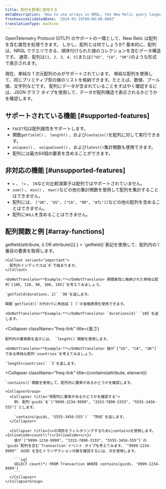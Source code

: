 ```yaml
---
title: 配列を整理に使用する
metaDescription: 'How to use arrays in NRQL, the New Relic query language'
freshnessValidatedDate: '2024-03-19T00:00:00.000Z'
translationType: machine
---
```


OpenTelemetry Protocol (OTLP) のサポートの一環として、New Relic は配列を含む属性を処理できます。 しかし、配列とは何でしょうか? 基本的に、配列は、NRQL でクエリできる、順序付けられた値のコレクションを含むデータ構造です。 通常、配列は`[1, 2, 3, 4, 5]`または`["US", "CA", "UK"]`のような形式で表示されます。

現在、単純な 1 次元配列のみがサポートされています。 単純な配列を使用して、同じプリミティブ型の値のリストを格納できます。たとえば、数値、ブール値、文字列などです。 配列にデータが含まれていることをすばやく確認するには、JSON グラフ タイプを使用して、データが配列構造で表示されるかどうかを確認します。

## サポートされている機能 [#supported-features]

* `FACET`句は配列属性をサポートします。
* 関数`getfield()` 、 `length()` 、および`contains()`を配列に対して実行できます。
* `uniques()` 、 `uniqueCount()` 、および`latest()`集計関数も使用できます。
* 配列には最大64個の要素を含めることができます。

## 非対応の機能 [#unsupported-features]

* `=` 、 `!=` 、 `IN`などの比較演算子は配列ではサポートされていません。
* `sum()` 、 `min()` 、 `max()`などの他の集計関数を使用して配列を集計することはできません。
* 配列には、 `["UK", "US", ["CA", "OR", "ATL"]]`などの他の配列を含めることはできません。
* 配列に`NULL`を含めることはできません。

## 配列関数と例 [#array-functions]

<CollapserGroup>
  <Collapser
    className="freq-link"
    title={<InlineCode>getfield(attribute, i) OR attribute\[i].</InlineCode>}
  >
    `getfield()`表記を使用して、配列内の`i`番目の要素を取得します。

    <Callout variant="important">
      配列のインデックスは`0`で始まります。
    </Callout>

    <DoNotTranslate>**Example:**</DoNotTranslate> 期間属性に格納された単純な配列`[100, 110, 90, 100, 105]`を考えてみましょう。

    `getfield(durations, 2)` `90`を返します。

    関数`getfield()`の代わりに角括弧`[ ]`の省略表現を使用できます。

    <DoNotTranslate>**Example:**</DoNotTranslate> `durations[4]` `105`を返します。
  </Collapser>

  <Collapser
    className="freq-link"
    title={<InlineCode>長さ</InlineCode>}
  >
    配列内の要素数を返すには、 `length()`関数を使用します。

    <DoNotTranslate>**Example:**</DoNotTranslate> 値が`["US", "CA", "UK"]`である単純な配列`countries`を考えてみましょう。

    `length(countries)` `3`を返します。
  </Collapser>

  <Collapser
    className="freq-link"
    title={<InlineCode>contains(attribute, element)</InlineCode>}
  >
    `contains()`関数を使用して、配列内に要素があるかどうかを確認します。

    <CollapserGroup>
      <Collapser title="例配列に要素があるかどうかを確認する">
        例: 配列`guids`を`["9999-1234-9999", "3333-7890-3333", "5555-3456-555"]`とします。

        `contains(guids, '5555-3456-555')` `TRUE`を返します。
      </Collapser>

      <Collapser title={<>の項目をフィルタリングするためにcontainsを使用します。 <InlineCode>count(\*)</InlineCode></>}>
        値が`["9999-1234-9999", "3333-7890-3333", "5555-3456-555"]`の`guids`配列を含む`Transaction`イベント タイプを考えてみます。`"9999-1234-9999"` GUID を含むトランザクションの数を確認するには、次を使用します。

        ```sql
        SELECT count(*) FROM Transaction WHERE contains(guids, '9999-1234-9999')
        ```
      </Collapser>
    </CollapserGroup>
  </Collapser>
</CollapserGroup>